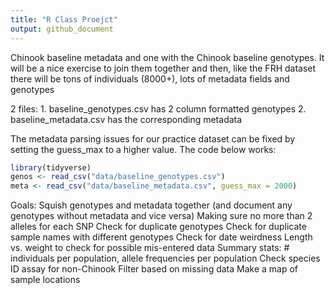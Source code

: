 ```yaml
---
title: "R Class Proejct"
output: github_document
---
```


Chinook baseline metadata and one with the Chinook baseline genotypes. It will be a nice exercise to join them together and then, like the FRH dataset there will be tons of individuals (8000+), lots of metadata fields and genotypes

2 files:
1. baseline_genotypes.csv has 2 column formatted genotypes
2. baseline_metadata.csv has the corresponding metadata

The metadata parsing issues for our practice dataset can be fixed by setting the guess_max to a higher value.  The code below works:
```r
library(tidyverse)
genos <- read_csv("data/baseline_genotypes.csv")
meta <- read_csv("data/baseline_metadata.csv", guess_max = 2000)
```

Goals:
Squish genotypes and metadata together (and document any genotypes without metadata and vice versa)
Making sure no more than 2 alleles for each SNP
Check for duplicate genotypes
Check for duplicate sample names with different genotypes
Check for date weirdness
Length vs. weight to check for possible mis-entered data
Summary stats: # individuals per population, allele frequencies per population
Check species ID assay for non-Chinook
Filter based on missing data
Make a map of sample locations